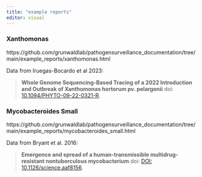 ```yaml
---
title: "example reports"
editor: visual
---
```


### Xanthomonas 
https://github.com/grunwaldlab/pathogensurveillance_documentation/tree/main/example_reports/xanthomonas.html

Data from Iruegas-Bocardo et al 2023:

> **Whole Genome Sequencing-Based Tracing of a 2022 Introduction and Outbreak of Xanthomonas hortorum pv. pelargonii** doi: [10.1094/PHYTO-09-22-0321-R](https://doi.org/10.1094/phyto-09-22-0321-r).

### Mycobacteroides Small 
https://github.com/grunwaldlab/pathogensurveillance_documentation/tree/main/example_reports/mycobacteroides_small.html

Data from Bryant et al. 2016:

> **Emergence and spread of a human-transmissible multidrug-resistant nontuberculous mycobacterium** doi: [DOI: 10.1126/science.aaf8156](https://doi.org/10.1126/science.aaf8156).
